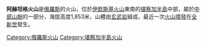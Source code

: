 '''阿赫坦格火山'''是[[俄羅斯|俄羅斯]]的火山，位於[[伊欽斯基火山|伊欽斯基火山]]東南的[[堪察加半島|堪察加半島]]中部，屬於[[中部山脈|中部山脈]]的一部分，海拔高度1,853米，山體由[[玄武岩|玄武岩]]組成，最近一次[[火山噴發|火山噴發]]在[[全新世|全新世]]發生。

{{Russia-geo-stub}}
[[Category:俄羅斯火山|Category:俄羅斯火山]]
[[Category:堪察加半島火山|Category:堪察加半島火山]]